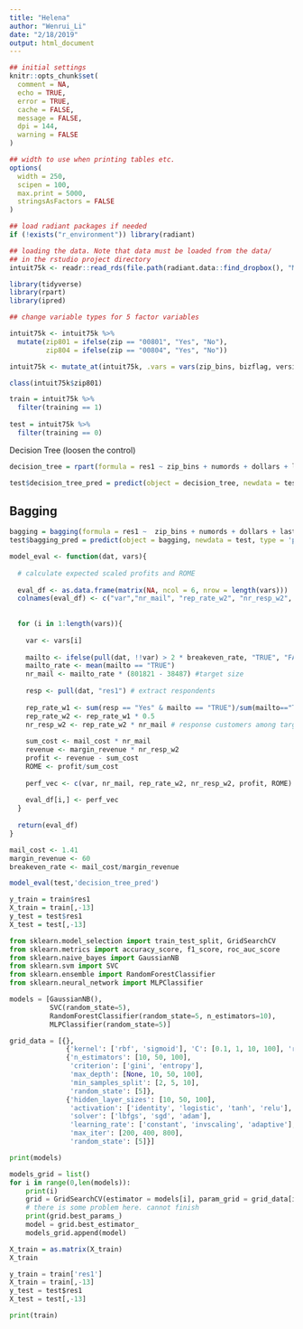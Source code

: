 ```yaml
---
title: "Helena"
author: "Wenrui_Li"
date: "2/18/2019"
output: html_document
---
```


```r
## initial settings
knitr::opts_chunk$set(
  comment = NA,
  echo = TRUE,
  error = TRUE,
  cache = FALSE,
  message = FALSE,
  dpi = 144,
  warning = FALSE
)

## width to use when printing tables etc.
options(
  width = 250,
  scipen = 100,
  max.print = 5000,
  stringsAsFactors = FALSE
)

## load radiant packages if needed
if (!exists("r_environment")) library(radiant)
```

<style>
.table {
  width: auto;
}
ul, ol {
  padding-left: 18px;
}
pre, code, pre code {
  overflow: auto;
  white-space: pre;
  word-wrap: normal;
  background-color: #ffffff;
}
</style>
```r
## loading the data. Note that data must be loaded from the data/
## in the rstudio project directory
intuit75k <- readr::read_rds(file.path(radiant.data::find_dropbox(), "MGTA455-2019/data/intuit75k.rds"))
```

```r
library(tidyverse)
library(rpart)
library(ipred)
```


```r
## change variable types for 5 factor variables

intuit75k <- intuit75k %>% 
  mutate(zip801 = ifelse(zip == "00801", "Yes", "No"),
         zip804 = ifelse(zip == "00804", "Yes", "No"))

intuit75k <- mutate_at(intuit75k, .vars = vars(zip_bins, bizflag, version1, owntaxprod, upgraded, zip801, zip804), .funs = funs(as.factor))

class(intuit75k$zip801)

train = intuit75k %>%
  filter(training == 1)
  
test = intuit75k %>%
  filter(training == 0)
```

Decision Tree (loosen the control)
```r
decision_tree = rpart(formula = res1 ~ zip_bins + numords + dollars + last + version1 + owntaxprod + upgraded + zip801 + zip804, data = train, control=rpart.control(minsplit=2, minbucket=1, cp=0.001))
```

```r
test$decision_tree_pred = predict(object = decision_tree, newdata = test)
```

## Bagging
```r
bagging = bagging(formula = res1 ~  zip_bins + numords + dollars + last + version1 + owntaxprod + upgraded + zip801 + zip804, data = train, nbagg=25, control=rpart.control(minsplit=2, cp=0.001))
test$bagging_pred = predict(object = bagging, newdata = test, type = 'prob')
```



```r
model_eval <- function(dat, vars){
  
  # calculate expected scaled profits and ROME
  
  eval_df <- as.data.frame(matrix(NA, ncol = 6, nrow = length(vars)))
  colnames(eval_df) <- c("var","nr_mail", "rep_rate_w2", "nr_resp_w2", "profit", "ROME")
  
  
  for (i in 1:length(vars)){
    
    var <- vars[i]
    
    mailto <- ifelse(pull(dat, !!var) > 2 * breakeven_rate, "TRUE", "FALSE") # decide whether to mail or not
    mailto_rate <- mean(mailto == "TRUE")
    nr_mail <- mailto_rate * (801821 - 38487) #target size
    
    resp <- pull(dat, "res1") # extract respondents
    
    rep_rate_w1 <- sum(resp == "Yes" & mailto == "TRUE")/sum(mailto=="TRUE") # response rate among targeted audience
    rep_rate_w2 <- rep_rate_w1 * 0.5
    nr_resp_w2 <- rep_rate_w2 * nr_mail # response customers among targeted audience
    
    sum_cost <- mail_cost * nr_mail
    revenue <- margin_revenue * nr_resp_w2
    profit <- revenue - sum_cost
    ROME <- profit/sum_cost
    
    perf_vec <- c(var, nr_mail, rep_rate_w2, nr_resp_w2, profit, ROME)
    
    eval_df[i,] <- perf_vec
  }
  
  return(eval_df) 
}

```

```r
mail_cost <- 1.41
margin_revenue <- 60
breakeven_rate <- mail_cost/margin_revenue

model_eval(test,'decision_tree_pred')
```


```r
y_train = train$res1
X_train = train[,-13]
y_test = test$res1
X_test = test[,-13]
```


```python
from sklearn.model_selection import train_test_split, GridSearchCV
from sklearn.metrics import accuracy_score, f1_score, roc_auc_score
from sklearn.naive_bayes import GaussianNB
from sklearn.svm import SVC
from sklearn.ensemble import RandomForestClassifier
from sklearn.neural_network import MLPClassifier
```


```python
models = [GaussianNB(),
          SVC(random_state=5),
          RandomForestClassifier(random_state=5, n_estimators=10),
          MLPClassifier(random_state=5)]
```


```python
grid_data = [{},
              {'kernel': ['rbf', 'sigmoid'], 'C': [0.1, 1, 10, 100], 'random_state': [5]},
              {'n_estimators': [10, 50, 100],
               'criterion': ['gini', 'entropy'],
               'max_depth': [None, 10, 50, 100],
               'min_samples_split': [2, 5, 10],
               'random_state': [5]},
              {'hidden_layer_sizes': [10, 50, 100],
               'activation': ['identity', 'logistic', 'tanh', 'relu'],
               'solver': ['lbfgs', 'sgd', 'adam'],
               'learning_rate': ['constant', 'invscaling', 'adaptive'],
               'max_iter': [200, 400, 800],
               'random_state': [5]}]
```


```python
print(models)
```
```python
models_grid = list()
for i in range(0,len(models)):
    print(i)
    grid = GridSearchCV(estimator = models[i], param_grid = grid_data[i], scoring='f1').fit(X_train, y_train) 
    # there is some problem here. cannot finish
    print(grid.best_params_)
    model = grid.best_estimator_
    models_grid.append(model)
```
```r
X_train = as.matrix(X_train)
X_train
```

```python

y_train = train['res1']
X_train = train[,-13]
y_test = test$res1
X_test = test[,-13]
```
```python
print(train)
```

